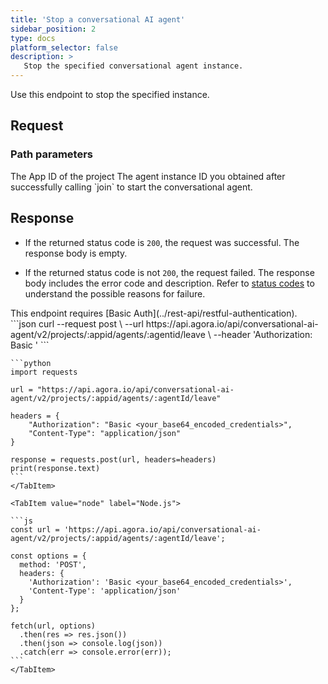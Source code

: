 ```yaml
---
title: 'Stop a conversational AI agent'
sidebar_position: 2
type: docs
platform_selector: false
description: >
   Stop the specified conversational agent instance.
---
```


<RestAPILayout>
  <LeftColumn
    title={frontMatter.title}
    method="POST"
    endpoint="https://api.agora.io/api/conversational-ai-agent/v2/projects/{appid}/agents/{agentId}/leave"
  >

Use this endpoint to stop the specified <Vpd k="AGENT" /> instance.

## Request 

### Path parameters

<PathParameter name="appid" type="string" required={true}>
The App ID of the project
</PathParameter>
<PathParameter name="agentId" type="string" required={true}>
The agent instance ID you obtained after successfully calling `join` to start the conversational agent.
</PathParameter>

## Response

- If the returned status code is `200`, the request was successful. The response body is empty.

- If the returned status code is not `200`, the request failed. The response body includes the error code and description. Refer to [status codes](../rest-api/reference#response-status-codes) to understand the possible reasons for failure.

</LeftColumn>

<RightColumn>

<Section title="Authorization">
This endpoint requires [Basic Auth](../rest-api/restful-authentication).
</Section>

<Section title="Request example">

  <Tabs groupId="code-examples">
    <TabItem value="curl" label="curl" default>
      ```json
      curl --request post \
        --url https://api.agora.io/api/conversational-ai-agent/v2/projects/:appid/agents/:agentid/leave \
        --header 'Authorization: Basic <your_base64_encoded_credentials>'
      ```
    </TabItem>
    <TabItem value="python" label="Python">

    ```python
    import requests

    url = "https://api.agora.io/api/conversational-ai-agent/v2/projects/:appid/agents/:agentId/leave"

    headers = {
        "Authorization": "Basic <your_base64_encoded_credentials>",
        "Content-Type": "application/json"
    }

    response = requests.post(url, headers=headers)
    print(response.text)
    ```
    </TabItem>

    <TabItem value="node" label="Node.js">

    ```js
    const url = 'https://api.agora.io/api/conversational-ai-agent/v2/projects/:appid/agents/:agentId/leave';

    const options = {
      method: 'POST',
      headers: {
        'Authorization': 'Basic <your_base64_encoded_credentials>',
        'Content-Type': 'application/json'
      }
    };

    fetch(url, options)
      .then(res => res.json())
      .then(json => console.log(json))
      .catch(err => console.error(err));
    ```
    </TabItem>
  </Tabs>

</Section>

  </RightColumn>
</RestAPILayout>
